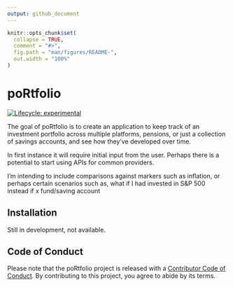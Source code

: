 ```yaml
---
output: github_document
---
```


<!-- README.md is generated from README.Rmd. Please edit that file -->

```r
knitr::opts_chunk$set(
  collapse = TRUE,
  comment = "#>",
  fig.path = "man/figures/README-",
  out.width = "100%"
)
```

# poRtfolio

<!-- badges: start -->
[![Lifecycle: experimental](https://img.shields.io/badge/lifecycle-experimental-orange.svg)](https://lifecycle.r-lib.org/articles/stages.html#experimental)
<!-- badges: end -->

The goal of poRtfolio is to create an application to keep track of an investment portfolio across multiple platforms, pensions, or just a collection of savings accounts, and see how they've developed over time. 

In first instance it will require initial input from the user. Perhaps there is a potential to start using APIs for common providers.

I'm intending to include comparisons against markers such as inflation, or perhaps certain scenarios such as, what if I had invested in S&P 500 instead if x fund/saving account

## Installation

Still in development, not available.

## Code of Conduct
  
Please note that the poRtfolio project is released with a [Contributor Code of Conduct](https://contributor-covenant.org/version/2/0/CODE_OF_CONDUCT.html). By contributing to this project, you agree to abide by its terms.
